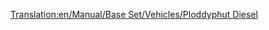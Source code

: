 [[Translation:en/Manual/Base Set/Vehicles/Ploddyphut Diesel]]
{{nl/Treinen|Naam=Ploddyphut Diesel
|Afbeelding=[[File:en/Ploddyphutdiesel.png]]
|Kosten=£18,750 ($37,500)
|Snelheid=120 kph (75 mph)
|Gewicht=95 t
|Kracht=1,400 pk (1,044 kW)
|Onderhoudskosten=£1,904 ($3,808)
|Ontworpen=1972
|Levensduur=20 
|Capaciteit=n.v.t.
|Omschrijving=De eerste dieseltrein in speelgoedland, niet veel beters dan de Mightymover Choo-Choo.
|Real-life= Fictief
}}
